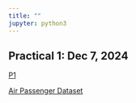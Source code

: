 ```yaml
---
title: ""
jupyter: python3
---
```


## Practical 1: Dec 7, 2024

[P1](/Practical1/index.html)

[Air Passenger Dataset](/Practical1/AirPassengers.csv)